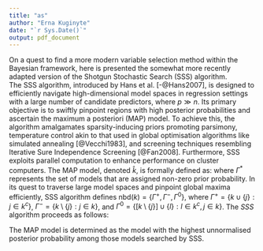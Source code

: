 ```yaml
---
title: "as"
author: "Erna Kuginyte"
date: "`r Sys.Date()`"
output: pdf_document
---
```


On a quest to find a more modern variable selection method within the Bayesian framework, here is presented the somewhat more recently adapted version of the Shotgun Stochastic Search (SSS) algorithm.  
The SSS algorithm, introduced by Hans et al. [-@Hans2007], is designed to efficiently navigate high-dimensional model spaces in regression settings with a large number of candidate predictors, where $p \gg n$. Its primary objective is to swiftly pinpoint regions with high posterior probabilities and ascertain the maximum a posteriori (MAP) model. To achieve this, the algorithm amalgamates sparsity-inducing priors promoting parsimony, temperature control akin to that used in global optimisation algorithms like simulated annealing [@Vecchi1983], and screening techniques resembling Iterative Sure Independence Screening [@Fan2008]. Furthermore, SSS exploits parallel computation to enhance performance on cluster computers.
The MAP model, denoted $\hat{k}$, is formally defined as:
\begin{equation}
\hat{k} = \underset{k \in \Gamma^*}{\arg\max} \{\pi(k | y)\},
\end{equation}
where $\Gamma^*$ represents the set of models that are assigned non-zero prior probability.
In its quest to traverse large model spaces and pinpoint global maxima efficiently, SSS algorithm defines $\text{nbd}(k) = \{\Gamma^+, \Gamma^-, \Gamma^0\}$, where $\Gamma^+ = \{k \cup \{j\} : j \in k^c\}$, $\Gamma^- = \{k \setminus \{j\} : j \in k\}$, and $\Gamma^0 = \{[k \setminus \{j\}] \cup \{l\} : l \in k^c, j \in k\}$. The *SSS* algorithm proceeds as follows:
\begin{enumerate}
    \item Select an initial model $k^{(1)}$.
    \item For $i = 1$ to $i = N - 1$:
    \begin{itemize}
        \item Compute $\pi(k | y)$ for all $k \in \text{nbd}(k^{(i)})$.
        \item Sample $k^+$, $k^-$, and $k^0$ from $\Gamma^+$, $\Gamma^-$, and $\Gamma^0$, 
        respectively, with probabilities proportional to $\pi(k | y)$.
        \item Sample $k^{(i+1)}$ from $\{k^+, k^-, k^0\}$, with probability proportional to $\{\pi(k^+ | y), \pi(k^- | y), \pi(k^0 | y)\}$.
    \end{itemize}
\end{enumerate}
The MAP model is determined as the model with the highest unnormalised posterior probability among  those models searched by SSS.
